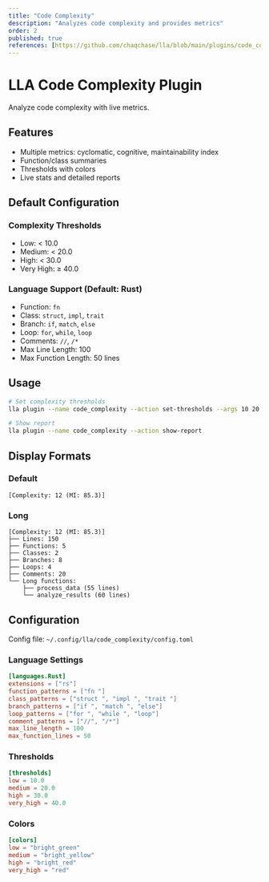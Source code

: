 ```yaml
---
title: "Code Complexity"
description: "Analyzes code complexity and provides metrics"
order: 2
published: true
references: [https://github.com/chaqchase/lla/blob/main/plugins/code_complexity]
---
```

# LLA Code Complexity Plugin

Analyze code complexity with live metrics.

## Features

- Multiple metrics: cyclomatic, cognitive, maintainability index
- Function/class summaries
- Thresholds with colors
- Live stats and detailed reports

## Default Configuration

### Complexity Thresholds

- Low: < 10.0
- Medium: < 20.0
- High: < 30.0
- Very High: ≥ 40.0

### Language Support (Default: Rust)

- Function: `fn`
- Class: `struct`, `impl`, `trait`
- Branch: `if`, `match`, `else`
- Loop: `for`, `while`, `loop`
- Comments: `//`, `/*`
- Max Line Length: 100
- Max Function Length: 50 lines

## Usage

```bash
# Set complexity thresholds
lla plugin --name code_complexity --action set-thresholds --args 10 20 30 40

# Show report
lla plugin --name code_complexity --action show-report
```

## Display Formats

### Default

```
[Complexity: 12 (MI: 85.3)]
```

### Long

```
[Complexity: 12 (MI: 85.3)]
├── Lines: 150
├── Functions: 5
├── Classes: 2
├── Branches: 8
├── Loops: 4
├── Comments: 20
└── Long functions:
    ├── process_data (55 lines)
    └── analyze_results (60 lines)
```

## Configuration

Config file: `~/.config/lla/code_complexity/config.toml`

### Language Settings

```toml
[languages.Rust]
extensions = ["rs"]
function_patterns = ["fn "]
class_patterns = ["struct ", "impl ", "trait "]
branch_patterns = ["if ", "match ", "else"]
loop_patterns = ["for ", "while ", "loop"]
comment_patterns = ["//", "/*"]
max_line_length = 100
max_function_lines = 50
```

### Thresholds

```toml
[thresholds]
low = 10.0
medium = 20.0
high = 30.0
very_high = 40.0
```

### Colors

```toml
[colors]
low = "bright_green"
medium = "bright_yellow"
high = "bright_red"
very_high = "red"
```
